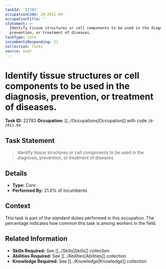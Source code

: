 ```yaml
---
taskId: '22783'
occupationCode: 29-2011.04
occupationTitle: ''
statement: >-
  Identify tissue structures or cell components to be used in the diagnosis,
  prevention, or treatment of diseases.
taskType: Core
incumbentsResponding: 21
collection: Tasks
source: onet
---
```

# Identify tissue structures or cell components to be used in the diagnosis, prevention, or treatment of diseases.

**Task ID:** 22783
**Occupation:** [[../Occupations|Occupation]] with code `29-2011.04`

## Task Statement

> Identify tissue structures or cell components to be used in the diagnosis, prevention, or treatment of diseases.

## Details

- **Type:** Core
- **Performed By:** 21.0% of incumbents

## Context

This task is part of the standard duties performed in this occupation. The percentage indicates how common this task is among workers in the field.

## Related Information

- **Skills Required:** See [[../Skills|Skills]] collection
- **Abilities Required:** See [[../Abilities|Abilities]] collection
- **Knowledge Required:** See [[../Knowledge|Knowledge]] collection
